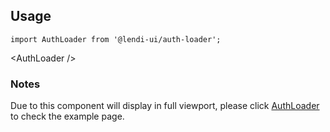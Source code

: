
## Usage

```
import AuthLoader from '@lendi-ui/auth-loader';
```
&lt;AuthLoader /&gt;


### Notes
Due to this component will display in full viewport, please click [AuthLoader](https://lendi.design/packages/auth-loader/example/AuthLoader) to check the example page.
